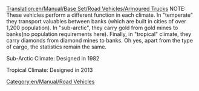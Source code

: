 [[Translation:en/Manual/Base Set/Road Vehicles/Armoured Trucks]]
NOTE: These vehicles perform a different function in each climate. In "temperate" they transport valuables between banks (which are built in cities of over 1,200 population). In "sub-arctic", they carry gold from gold mines to banks(no population requirements here). Finally, in "tropical" climate, they carry diamonds from diamond mines to banks. Oh yes, apart from the type of cargo, the statistics remain the same.

{{en/Manual/Base Set/Road Vehicles/RoadVehicle|name     = Balogh Armoured Truck
  |img      = en/Manual/Base Set/Road Vehicles/Balogh Armoured Truck.png
  |price    = £5,945 ($11,890) 
  |speed    = 30 mph (48 km/h)
  |annual   = £421 ($842)
  |designed = 1936
  |life     = 15
  |capacity = 12 bags of valuables/gold/diamonds
}}

{{en/Manual/Base Set/Road Vehicles/RoadVehicle|name     = Uhl Armoured Truck
  |img      = en/Manual/Base Set/Road Vehicles/Uhl Armoured Truck.png
  |price    = £6,970 ($13,940)
  |speed    = 55 mph (88 km/h)
  |annual   = £787 ($1,574)
  |designed = 1981
  |life     = 15
  |capacity = 15 bags of valuables/gold/diamonds
}}
Sub-Arctic Climate: Designed in 1982

{{en/Manual/Base Set/Road Vehicles/RoadVehicle|name     = Foster Armoured Truck
  |img      = en/Manual/Base Set/Road Vehicles/Foster Armoured Truck.png
  |price    = £7,380 ($14,760) 
  |speed    = 70 mph (112 km/h)
  |annual   = £1,125 ($2,250)
  |designed = 2012
  |life     = 15
  |capacity = 16 bags of valuables/gold/diamonds
}}
Tropical Climate: Designed in 2013

[[Category:en/Manual/Road Vehicles]]